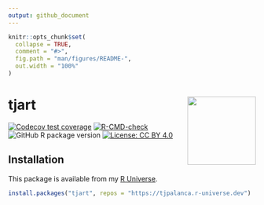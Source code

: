 ```yaml
---
output: github_document
---
```


<!-- README.md is generated from README.Rmd. Please edit that file -->

```r
knitr::opts_chunk$set(
  collapse = TRUE,
  comment = "#>",
  fig.path = "man/figures/README-",
  out.width = "100%"
)
```

# tjart <img src='man/figures/logo.png' align="right" height="139" />

<!-- badges: start -->
[![Codecov test coverage](https://codecov.io/gh/tjpalanca/tjart/branch/master/graph/badge.svg)](https://codecov.io/gh/tjpalanca/tjart?branch=master)
[![R-CMD-check](https://github.com/tjpalanca/tjart/workflows/R-CMD-check/badge.svg)](https://github.com/tjpalanca/tjart/actions)
![GitHub R package version](https://img.shields.io/github/r-package/v/tjpalanca/tjart)
[![License: CC BY 4.0](https://licensebuttons.net/l/by/4.0/80x15.png)](https://creativecommons.org/licenses/by/4.0/)
<!-- badges: end -->

## Installation 

This package is available from my 
[R Universe](https://tjpalanca.r-universe.dev).

```r
install.packages("tjart", repos = "https://tjpalanca.r-universe.dev")
```
